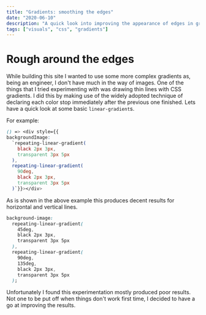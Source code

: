 ```yaml
---
title: "Gradients: smoothing the edges"
date: "2020-06-10"
description: "A quick look into improving the appearance of edges in gradients"
tags: ["visuals", "css", "gradients"]
---
```


# Rough around the edges

While building this site I wanted to use some more complex gradients as, being an engineer, I don't have much in the
way of images. One of the things that I tried experimenting with was drawing thin lines with CSS gradients. I did this
by making use of the widely adopted technique of declaring each color stop immediately after the previous one finished.
Lets have a quick look at some basic `linear-gradient`s.

For example:

```css live=true
() => <div style={{
backgroundImage:
  `repeating-linear-gradient(
    black 2px 3px,
    transparent 3px 5px
  ),
  repeating-linear-gradient(
    90deg,
    black 2px 3px,
    transparent 3px 5px
  )`}}></div>
```

As is shown in the above example this produces decent results for horizontal and vertical lines.

```css
background-image:
  repeating-linear-gradient(
    45deg,
    black 2px 3px,
    transparent 3px 5px
  ),
  repeating-linear-gradient(
    90deg,
    135deg,
    black 2px 3px,
    transparent 3px 5px
  );
```

Unfortunately I found this experimentation mostly produced poor results. Not one to be put off when things don't work
first time, I decided to have a go at improving the results.
